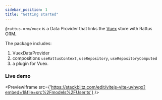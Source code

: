 ```yaml
---
sidebar_position: 1
title: "Getting started"
---
```


`@rattus-orm/vuex` is a Data Provider that links the [Vuex](https://vuex.vuejs.org/) store with Rattus ORM.

The package includes:
1. VuexDataProvider
2. compositions `useRattusContext`, `useRepository`, `useRepositoryComputed`
3. a plugin for Vuex.

### Live demo
<PreviewIframe src={'https://stackblitz.com/edit/vitejs-vite-uvhvpx?embed=1&file=src%2Fmodels%2FUser.ts'} />
